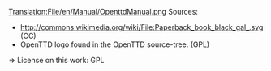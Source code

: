 [[Translation:File/en/Manual/OpenttdManual.png]]
Sources:
* http://commons.wikimedia.org/wiki/File:Paperback_book_black_gal_.svg (CC)
* OpenTTD logo found in the OpenTTD source-tree. (GPL)

=> License on this work: GPL